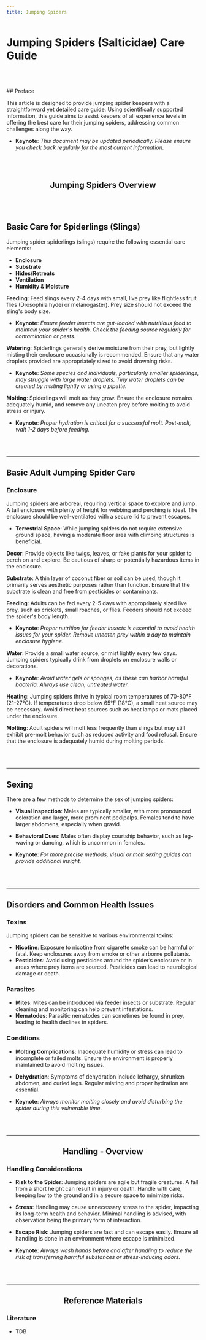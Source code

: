 ```yaml
---
title: Jumping Spiders
---
```


# Jumping Spiders (Salticidae) Care Guide

<br/><br/>


<Callout variant="info">
## Preface

This article is designed to provide jumping spider keepers with a straightforward yet detailed care guide. Using scientifically supported information, this guide aims to assist keepers of all experience levels in offering the best care for their jumping spiders, addressing common challenges along the way.

  - **Keynote**: *This document may be updated periodically. Please ensure you check back regularly for the most current information.*
</Callout>
<br/><br/>

## <p style="text-align:center;">Jumping Spiders Overview</p>

<br/><br/>

## Basic Care for Spiderlings (Slings)

Jumping spider spiderlings (slings) require the following essential care elements:

- **Enclosure**  
- **Substrate**  
- **Hides/Retreats**  
- **Ventilation**  
- **Humidity & Moisture**

**Feeding**: Feed slings every 2-4 days with small, live prey like flightless fruit flies (Drosophila hydei or melanogaster). Prey size should not exceed the sling's body size.
  - **Keynote**: *Ensure feeder insects are gut-loaded with nutritious food to maintain your spider's health. Check the feeding source regularly for contamination or pests.*

**Watering**: Spiderlings generally derive moisture from their prey, but lightly misting their enclosure occasionally is recommended. Ensure that any water droplets provided are appropriately sized to avoid drowning risks.
  - **Keynote**: *Some species and individuals, particularly smaller spiderlings, may struggle with large water droplets. Tiny water droplets can be created by misting lightly or using a pipette.*

**Molting**: Spiderlings will molt as they grow. Ensure the enclosure remains adequately humid, and remove any uneaten prey before molting to avoid stress or injury.
  - **Keynote**: *Proper hydration is critical for a successful molt. Post-molt, wait 1-2 days before feeding.*

<br/><br/>

---

## Basic Adult Jumping Spider Care

### Enclosure

Jumping spiders are arboreal, requiring vertical space to explore and jump. A tall enclosure with plenty of height for webbing and perching is ideal. The enclosure should be well-ventilated with a secure lid to prevent escapes.

- **Terrestrial Space**: While jumping spiders do not require extensive ground space, having a moderate floor area with climbing structures is beneficial.

**Decor**: Provide objects like twigs, leaves, or fake plants for your spider to perch on and explore. Be cautious of sharp or potentially hazardous items in the enclosure.

**Substrate**: A thin layer of coconut fiber or soil can be used, though it primarily serves aesthetic purposes rather than function. Ensure that the substrate is clean and free from pesticides or contaminants.

**Feeding**: Adults can be fed every 2-5 days with appropriately sized live prey, such as crickets, small roaches, or flies. Feeders should not exceed the spider's body length.
  - **Keynote**: *Proper nutrition for feeder insects is essential to avoid health issues for your spider. Remove uneaten prey within a day to maintain enclosure hygiene.*

**Water**: Provide a small water source, or mist lightly every few days. Jumping spiders typically drink from droplets on enclosure walls or decorations.
  - **Keynote**: *Avoid water gels or sponges, as these can harbor harmful bacteria. Always use clean, untreated water.*

**Heating**: Jumping spiders thrive in typical room temperatures of 70-80°F (21-27°C). If temperatures drop below 65°F (18°C), a small heat source may be necessary. Avoid direct heat sources such as heat lamps or mats placed under the enclosure.

**Molting**: Adult spiders will molt less frequently than slings but may still exhibit pre-molt behavior such as reduced activity and food refusal. Ensure that the enclosure is adequately humid during molting periods.

<br/><br/>

---

## Sexing

There are a few methods to determine the sex of jumping spiders:

- **Visual Inspection**: Males are typically smaller, with more pronounced coloration and larger, more prominent pedipalps. Females tend to have larger abdomens, especially when gravid.
  
- **Behavioral Cues**: Males often display courtship behavior, such as leg-waving or dancing, which is uncommon in females.

 - **Keynote**: *For more precise methods, visual or molt sexing guides can provide additional insight.*

<br/><br/>

---

## Disorders and Common Health Issues

### Toxins

Jumping spiders can be sensitive to various environmental toxins:

- **Nicotine**: Exposure to nicotine from cigarette smoke can be harmful or fatal. Keep enclosures away from smoke or other airborne pollutants.
- **Pesticides**: Avoid using pesticides around the spider’s enclosure or in areas where prey items are sourced. Pesticides can lead to neurological damage or death.

### Parasites

- **Mites**: Mites can be introduced via feeder insects or substrate. Regular cleaning and monitoring can help prevent infestations.
- **Nematodes**: Parasitic nematodes can sometimes be found in prey, leading to health declines in spiders.

### Conditions

- **Molting Complications**: Inadequate humidity or stress can lead to incomplete or failed molts. Ensure the environment is properly maintained to avoid molting issues.
- **Dehydration**: Symptoms of dehydration include lethargy, shrunken abdomen, and curled legs. Regular misting and proper hydration are essential.

 - **Keynote**: *Always monitor molting closely and avoid disturbing the spider during this vulnerable time.*

<br/><br/>

---

## <p style="text-align:center;"> Handling - Overview</p>

### Handling Considerations

- **Risk to the Spider**: Jumping spiders are agile but fragile creatures. A fall from a short height can result in injury or death. Handle with care, keeping low to the ground and in a secure space to minimize risks.
  
- **Stress**: Handling may cause unnecessary stress to the spider, impacting its long-term health and behavior. Minimal handling is advised, with observation being the primary form of interaction.

- **Escape Risk**: Jumping spiders are fast and can escape easily. Ensure all handling is done in an environment where escape is minimized.

 - **Keynote**: *Always wash hands before and after handling to reduce the risk of transferring harmful substances or stress-inducing odors.*

<br/><br/>

---

## <p style="text-align:center;">Reference Materials</p>

### Literature

- TDB
